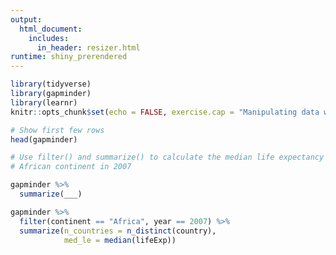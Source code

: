 ```yaml
---
output: 
  html_document:
    includes:
      in_header: resizer.html
runtime: shiny_prerendered
---
```


```r
library(tidyverse)
library(gapminder)
library(learnr)
knitr::opts_chunk$set(echo = FALSE, exercise.cap = "Manipulating data with dplyr")
```

```r
# Show first few rows
head(gapminder)

# Use filter() and summarize() to calculate the median life expectancy on the
# African continent in 2007

gapminder %>% 
  summarize(___)
```

```r
gapminder %>%
  filter(continent == "Africa", year == 2007) %>%
  summarize(n_countries = n_distinct(country), 
            med_le = median(lifeExp))
```

<div data-iframe-height></div>
